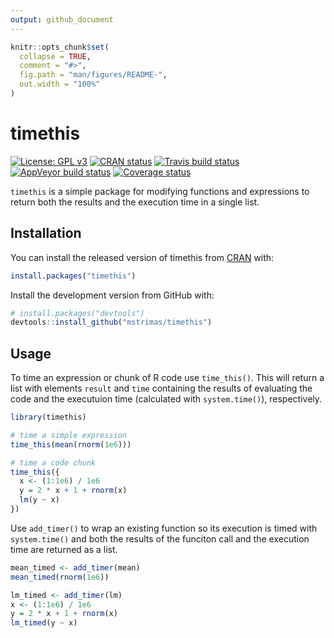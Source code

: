 ```yaml
---
output: github_document
---
```


```r
knitr::opts_chunk$set(
  collapse = TRUE,
  comment = "#>",
  fig.path = "man/figures/README-",
  out.width = "100%"
)
```
# timethis
[![License: GPL v3](https://img.shields.io/badge/License-GPL%20v3-blue.svg)](http://www.gnu.org/licenses/gpl-3.0)
[![CRAN status](https://www.r-pkg.org/badges/version/timethis)](https://cran.r-project.org/package=timethis)
[![Travis build status](https://travis-ci.org/mstrimas/timethis.svg?branch=master)](https://travis-ci.org/mstrimas/timethis)
[![AppVeyor build status](https://ci.appveyor.com/api/projects/status/github/mstrimas/timethis?branch=master&svg=true)](https://ci.appveyor.com/project/mstrimas/timethis)
[![Coverage status](https://codecov.io/gh/mstrimas/timethis/branch/master/graph/badge.svg)](https://codecov.io/github/mstrimas/timethis?branch=master)


`timethis` is a simple package for modifying functions and expressions to return both the results and the execution time in a single list.

## Installation

You can install the released version of timethis from [CRAN](https://CRAN.R-project.org) with:

```r
install.packages("timethis")
```

Install the development version from GitHub with:

```r
# install.packages("devtools")
devtools::install_github("mstrimas/timethis")
```

## Usage

To time an expression or chunk of R code use `time_this()`. This will return a list with elements `result` and `time` containing the results of evaluating the code and the executuion time (calculated with `system.time()`), respectively.

```r
library(timethis)

# time a simple expression
time_this(mean(rnorm(1e6)))

# time a code chunk
time_this({
  x <- (1:1e6) / 1e6
  y = 2 * x + 1 + rnorm(x)
  lm(y ~ x)
})
```

Use `add_timer()` to wrap an existing function so its execution is timed with `system.time()` and both the results of the funciton call and the execution time are returned as a list.

```r
mean_timed <- add_timer(mean)
mean_timed(rnorm(1e6))

lm_timed <- add_timer(lm)
x <- (1:1e6) / 1e6
y = 2 * x + 1 + rnorm(x)
lm_timed(y ~ x)
```

